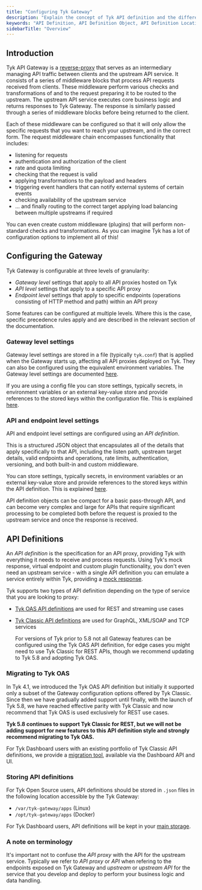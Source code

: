 ```yaml
---
title: "Configuring Tyk Gateway"
description: "Explain the concept of Tyk API definition and the different types Tyk offers"
keywords: "API Definition, API Definition Object, API Definition Location"
sidebarTitle: "Overview"
---
```


## Introduction

Tyk API Gateway is a [reverse-proxy](https://en.wikipedia.org/wiki/Reverse_proxy) that serves as an intermediary managing API traffic between clients and the upstream API service. It consists of a series of middleware blocks that process API requests received from clients. These middleware perform various checks and transformations of and to the request preparing it to be routed to the upstream. The upstream API service executes core business logic and returns responses to Tyk Gateway. The response is similarly passed through a series of middleware blocks before being returned to the client.

Each of these middleware can be configured so that it will only allow the specific requests that you want to reach your upstream, and in the correct form. The request middleware chain encompasses functionality that includes:

- listening for requests
- authentication and authorization of the client
- rate and quota limiting
- checking that the request is valid
- applying transformations to the payload and headers
- triggering event handlers that can notify external systems of certain events
- checking availability of the upstream service
- ... and finally routing to the correct target applying load balancing between multiple upstreams if required

You can even create custom middleware (plugins) that will perform non-standard checks and transformations. As you can imagine Tyk has a lot of configuration options to implement all of this!


## Configuring the Gateway

Tyk Gateway is configurable at three levels of granularity:

- *Gateway level* settings that apply to all API proxies hosted on Tyk
- *API level* settings that apply to a specific API proxy
- *Endpoint level* settings that apply to specific endpoints (operations consisting of HTTP method and path) within an API proxy

Some features can be configured at multiple levels. Where this is the case, specific precedence rules apply and are described in the relevant section of the documentation.

### Gateway level settings

Gateway level settings are stored in a file (typically `tyk.conf`) that is applied when the Gateway starts up, affecting all API proxies deployed on Tyk. They can also be configured using the equivalent environment variables. The Gateway level settings are documented [here](/nightly/tyk-oss-gateway/configuration).

If you are using a config file you can store settings, typically secrets, in environment variables or an external key-value store and provide references to the stored keys within the configuration file. This is explained [here](/nightly/tyk-configuration-reference/kv-store).

### API and endpoint level settings

API and endpoint level settings are configured using an *API definition*.

This is a structured JSON object that encapsulates all of the details that apply specifically to that API, including the listen path, upstream target details, valid endpoints and operations, rate limits, authentication, versioning, and both built-in and custom middleware.

You can store settings, typically secrets, in environment variables or an external key-value store and provide references to the stored keys within the API definition. This is explained [here](/nightly/tyk-configuration-reference/kv-store).

API definition objects can be compact for a basic pass-through API, and can become very complex and large for APIs that require significant processing to be completed both before the request is proxied to the upstream service and once the response is received.


## API Definitions

An *API definition* is the specification for an API proxy, providing Tyk with everything it needs to receive and process requests. Using Tyk's mock response, virtual endpoint and custom plugin functionality, you don't even need an upstream service - with a single API definition you can emulate a service entirely within Tyk, providing a [mock response](/nightly/api-management/traffic-transformation/mock-response).

Tyk supports two types of API definition depending on the type of service that you are looking to proxy:

- [Tyk OAS API definitions](/nightly/api-management/gateway-config-tyk-oas) are used for REST and streaming use cases
- [Tyk Classic API definitions](/nightly/api-management/gateway-config-tyk-classic) are used for GraphQL, XML/SOAP and TCP services



    <Note>
    For versions of Tyk prior to 5.8 not all Gateway features can be configured using the Tyk OAS API definition, for edge cases you might need to use Tyk Classic for REST APIs, though we recommend updating to Tyk 5.8 and adopting Tyk OAS.
    </Note>



### Migrating to Tyk OAS

In Tyk 4.1, we introduced the Tyk OAS API definition but initially it supported only a subset of the Gateway configuration options offered by Tyk Classic. Since then we have gradually added support until finally, with the launch of Tyk 5.8, we have reached effective parity with Tyk Classic and now recommend that Tyk OAS is used exclusively for REST use cases.

**Tyk 5.8 continues to support Tyk Classic for REST, but we will not be adding support for new features to this API definition style and strongly recommend migrating to Tyk OAS.**

For Tyk Dashboard users with an existing portfolio of Tyk Classic API definitions, we provide a [migration tool](/nightly/api-management/migrate-from-tyk-classic), available via the Dashboard API and UI.

### Storing API definitions

For Tyk Open Source users, API definitions should be stored in `.json` files in the following location accessible by the Tyk Gateway:
- `/var/tyk-gateway/apps` (Linux)
- `/opt/tyk-gateway/apps` (Docker)

For Tyk Dashboard users, API definitions will be kept in your [main storage](/nightly/api-management/dashboard-configuration#data-storage-solutions).

### A note on terminology

It's important not to confuse the *API proxy* with the API for the upstream service. Typically we refer to *API proxy* or *API* when refering to the endpoints exposed on Tyk Gateway and *upstream* or *upstream API* for the service that you develop and deploy to perform your business logic and data handling.


